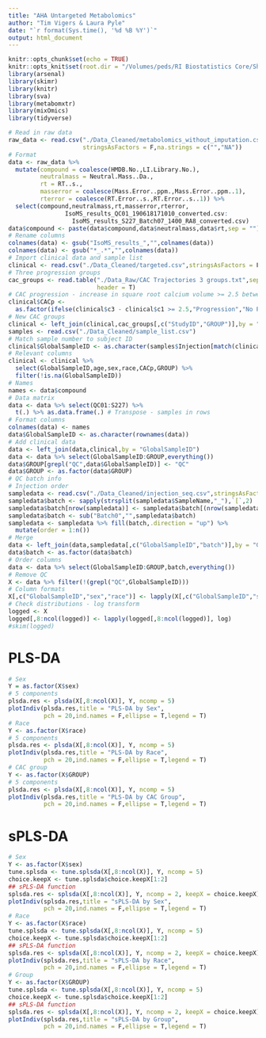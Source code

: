 ```yaml
---
title: "AHA Untargeted Metabolomics"
author: "Tim Vigers & Laura Pyle"
date: "`r format(Sys.time(), '%d %B %Y')`"
output: html_document
---
```


```r
knitr::opts_chunk$set(echo = TRUE)
knitr::opts_knit$set(root.dir = "/Volumes/peds/RI Biostatistics Core/Shared/Shared Projects/Laura/BDC/Projects/Janet Snell-Bergeon/AHA collaborative grant/Metabolomics")
library(arsenal)
library(skimr)
library(knitr)
library(sva)
library(metabomxtr)
library(mixOmics)
library(tidyverse)
```

```r
# Read in raw data
raw_data <- read.csv("./Data_Cleaned/metabolomics_without_imputation.csv",
                     stringsAsFactors = F,na.strings = c("","NA"))
# Format
data <- raw_data %>% 
  mutate(compound = coalesce(HMDB.No.,LI.Library.No.),
         neutralmass = Neutral.Mass..Da.,
         rt = RT..s.,
         masserror = coalesce(Mass.Error..ppm.,Mass.Error..ppm..1),
         rterror = coalesce(RT.Error..s.,RT.Error..s..1)) %>%
  select(compound,neutralmass,rt,masserror,rterror,
                IsoMS_results_QC01_190618171010_converted.csv:
                  IsoMS_results_S227_Batch07_1400_RA8_converted.csv)
data$compound <- paste(data$compound,data$neutralmass,data$rt,sep = "")
# Rename columns
colnames(data) <- gsub("IsoMS_results_","",colnames(data))
colnames(data) <- gsub("*_.*","",colnames(data))
# Import clinical data and sample list
clinical <- read.csv("./Data_Cleaned/targeted.csv",stringsAsFactors = F)
# Three progression groups
cac_groups <- read.table("./Data_Raw/CAC Trajectories 3 groups.txt",sep = "\t",
                         header = T)
# CAC progression - increase in square root calcium volume >= 2.5 between baseline and visit 3
clinical$CACp <- 
  as.factor(ifelse(clinical$c3 - clinical$c1 >= 2.5,"Progression","No Progression"))
# New CAC groups
clinical <- left_join(clinical,cac_groups[,c("StudyID","GROUP")],by = "StudyID")
samples <- read.csv("./Data_Cleaned/sample_list.csv")
# Match sample number to subject ID
clinical$GlobalSampleID <- as.character(samples$Injection[match(clinical$StudyID,samples$SampleID)])
# Relevant columns
clinical <- clinical %>%
  select(GlobalSampleID,age,sex,race,CACp,GROUP) %>%
  filter(!is.na(GlobalSampleID))
# Names
names <- data$compound
# Data matrix
data <- data %>% select(QC01:S227) %>%
  t(.) %>% as.data.frame(.) # Transpose - samples in rows
# Format columns
colnames(data) <- names
data$GlobalSampleID <- as.character(rownames(data))
# Add clinical data
data <- left_join(data,clinical,by = "GlobalSampleID")
data <- data %>% select(GlobalSampleID:GROUP,everything())
data$GROUP[grepl("QC",data$GlobalSampleID)] <- "QC"
data$GROUP <- as.factor(data$GROUP)
# QC batch info
# Injection order
sampledata <- read.csv("./Data_Cleaned/injection_seq.csv",stringsAsFactors = F)
sampledata$batch <- sapply(strsplit(sampledata$SampleName,"_"),`[`,2)
sampledata$batch[nrow(sampledata)] <- sampledata$batch[(nrow(sampledata)-1)]
sampledata$batch <- sub("Batch0","",sampledata$batch)
sampledata <- sampledata %>% fill(batch,.direction = "up") %>%
  mutate(order = 1:n())
# Merge
data <- left_join(data,sampledata[,c("GlobalSampleID","batch")],by = "GlobalSampleID")
data$batch <- as.factor(data$batch)
# Order columns
data <- data %>% select(GlobalSampleID:GROUP,batch,everything())
# Remove QC
X <- data %>% filter(!(grepl("QC",GlobalSampleID)))
# Column formats
X[,c("GlobalSampleID","sex","race")] <- lapply(X[,c("GlobalSampleID","sex","race")],as.factor)
# Check distributions - log transform
logged <- X
logged[,8:ncol(logged)] <- lapply(logged[,8:ncol(logged)], log)
#skim(logged)
```

# PLS-DA

```r
# Sex
Y = as.factor(X$sex)
# 5 components
plsda.res <- plsda(X[,8:ncol(X)], Y, ncomp = 5) 
plotIndiv(plsda.res,title = "PLS-DA by Sex",
          pch = 20,ind.names = F,ellipse = T,legend = T)
# Race
Y <- as.factor(X$race)
# 5 components
plsda.res <- plsda(X[,8:ncol(X)], Y, ncomp = 5) 
plotIndiv(plsda.res,title = "PLS-DA by Race",
          pch = 20,ind.names = F,ellipse = T,legend = T)
# CAC group
Y <- as.factor(X$GROUP)
# 5 components
plsda.res <- plsda(X[,8:ncol(X)], Y, ncomp = 5) 
plotIndiv(plsda.res,title = "PLS-DA by CAC Group",
          pch = 20,ind.names = F,ellipse = T,legend = T)
```

# sPLS-DA

```r
# Sex
Y <- as.factor(X$sex)
tune.splsda <- tune.splsda(X[,8:ncol(X)], Y, ncomp = 5) 
choice.keepX <- tune.splsda$choice.keepX[1:2]
## sPLS-DA function
splsda.res <- splsda(X[,8:ncol(X)], Y, ncomp = 2, keepX = choice.keepX)
plotIndiv(splsda.res,title = "sPLS-DA by Sex",
          pch = 20,ind.names = F,ellipse = T,legend = T)
# Race
Y <- as.factor(X$race)
tune.splsda <- tune.splsda(X[,8:ncol(X)], Y, ncomp = 5) 
choice.keepX <- tune.splsda$choice.keepX[1:2]
## sPLS-DA function
splsda.res <- splsda(X[,8:ncol(X)], Y, ncomp = 2, keepX = choice.keepX)
plotIndiv(splsda.res,title = "sPLS-DA by Race",
          pch = 20,ind.names = F,ellipse = T,legend = T)
# Group
Y <- as.factor(X$GROUP)
tune.splsda <- tune.splsda(X[,8:ncol(X)], Y, ncomp = 5) 
choice.keepX <- tune.splsda$choice.keepX[1:2]
## sPLS-DA function
splsda.res <- splsda(X[,8:ncol(X)], Y, ncomp = 2, keepX = choice.keepX)
plotIndiv(splsda.res,title = "sPLS-DA by Group",
          pch = 20,ind.names = F,ellipse = T,legend = T)
```